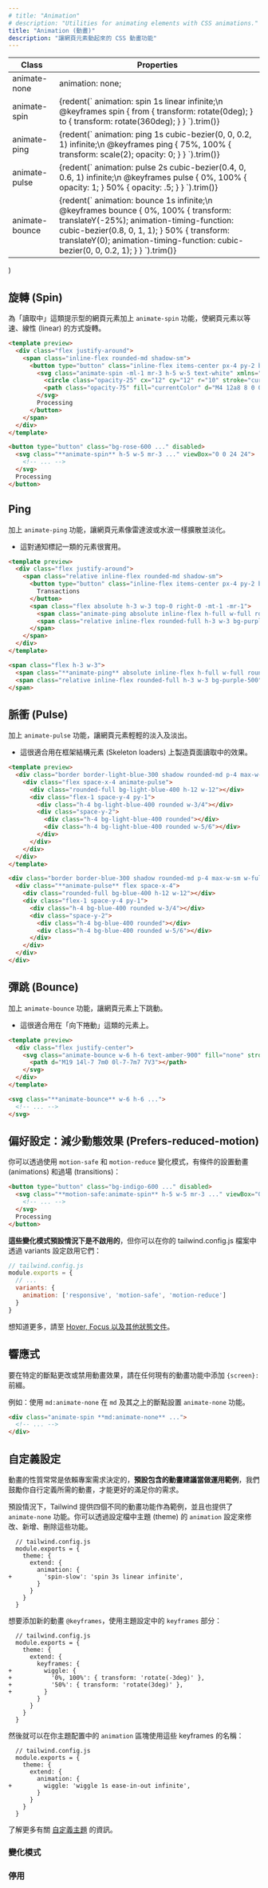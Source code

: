 ```yaml
---
# title: "Animation"
# description: "Utilities for animating elements with CSS animations."
title: "Animation (動畫)"
description: "讓網頁元素動起來的 CSS 動畫功能"
---
```



  <div className="overflow-y-auto scrollbar-w-2 scrollbar-track-gray-lighter scrollbar-thumb-rounded scrollbar-thumb-gray scrolling-touch lg:max-h-sm">
    <table className="w-full text-left border-collapse">
      <thead>
        <tr>
          <th className="z-20 sticky top-0 text-sm font-semibold text-gray-600 bg-white p-0">
            <div className="pb-2 border-b border-gray-200">Class</div>
          </th>
          <th className="z-20 sticky top-0 text-sm font-semibold text-gray-600 bg-white p-0">
            <div className="pb-2 border-b border-gray-200">Properties</div>
          </th>
        </tr>
      </thead>
      <tbody className="align-baseline">
        <tr>
          <td translate="no" className="py-2 font-mono text-xs text-violet-600 whitespace-nowrap">
            animate-none
          </td>
          <td translate="no" className="py-2 font-mono text-xs text-light-blue-600 whitespace-pre">
            animation: none;
          </td>
        </tr>
        <tr>
          <td translate="no" className="py-2 font-mono text-xs text-violet-600 whitespace-nowrap border-t border-gray-200">
            animate-spin
          </td>
          <td translate="no" className="py-2 font-mono text-xs text-light-blue-600 whitespace-pre border-t border-gray-200">
            {redent(`
              animation: spin 1s linear infinite;\n
              @keyframes spin {
                from {
                  transform: rotate(0deg);
                }
                to {
                  transform: rotate(360deg);
                }
              }
            `).trim()}
          </td>
        </tr>
        <tr>
          <td translate="no" className="py-2 font-mono text-xs text-violet-600 whitespace-nowrap border-t border-gray-200">
            animate-ping
          </td>
          <td translate="no" className="py-2 font-mono text-xs text-light-blue-600 whitespace-pre border-t border-gray-200">
            {redent(`
              animation: ping 1s cubic-bezier(0, 0, 0.2, 1) infinite;\n
              @keyframes ping {
                75%, 100% {
                  transform: scale(2);
                  opacity: 0;
                }
              }
            `).trim()}
          </td>
        </tr>
        <tr>
          <td translate="no" className="py-2 font-mono text-xs text-violet-600 whitespace-nowrap border-t border-gray-200">
            animate-pulse
          </td>
          <td translate="no" className="py-2 font-mono text-xs text-light-blue-600 whitespace-pre border-t border-gray-200">
            {redent(`
              animation: pulse 2s cubic-bezier(0.4, 0, 0.6, 1) infinite;\n
              @keyframes pulse {
                0%, 100% {
                  opacity: 1;
                }
                50% {
                  opacity: .5;
                }
              }
            `).trim()}
          </td>
        </tr>
        <tr>
          <td translate="no" className="py-2 font-mono text-xs text-violet-600 whitespace-nowrap border-t border-gray-200">
            animate-bounce
          </td>
          <td translate="no" className="py-2 font-mono text-xs text-light-blue-600 whitespace-pre border-t border-gray-200">
            {redent(`
              animation: bounce 1s infinite;\n
              @keyframes bounce {
                0%, 100% {
                  transform: translateY(-25%);
                  animation-timing-function: cubic-bezier(0.8, 0, 1, 1);
                }
                50% {
                  transform: translateY(0);
                  animation-timing-function: cubic-bezier(0, 0, 0.2, 1);
                }
              }
            `).trim()}
          </td>
        </tr>
      </tbody>
    </table>
  </div>
)

<!-- ## Spin -->
## 旋轉 (Spin)

<!-- Add the `animate-spin` utility to add a linear spin animation to elements like loading indicators. -->
為「讀取中」這類提示型的網頁元素加上 `animate-spin` 功能，使網頁元素以等速、線性 (linear) 的方式旋轉。

```html rose
<template preview>
  <div class="flex justify-around">
    <span class="inline-flex rounded-md shadow-sm">
      <button type="button" class="inline-flex items-center px-4 py-2 border border-transparent text-base leading-6 font-medium rounded-md text-white bg-rose-600 hover:bg-rose-500 focus:border-rose-700 active:bg-rose-700 transition ease-in-out duration-150 cursor-not-allowed" disabled>
        <svg class="animate-spin -ml-1 mr-3 h-5 w-5 text-white" xmlns="http://www.w3.org/2000/svg" fill="none" viewBox="0 0 24 24">
          <circle class="opacity-25" cx="12" cy="12" r="10" stroke="currentColor" stroke-width="4"></circle>
          <path class="opacity-75" fill="currentColor" d="M4 12a8 8 0 018-8V0C5.373 0 0 5.373 0 12h4zm2 5.291A7.962 7.962 0 014 12H0c0 3.042 1.135 5.824 3 7.938l3-2.647z"></path>
        </svg>
        Processing
      </button>
    </span>
  </div>
</template>

<button type="button" class="bg-rose-600 ..." disabled>
  <svg class="**animate-spin** h-5 w-5 mr-3 ..." viewBox="0 0 24 24">
    <!-- ... -->
  </svg>
  Processing
</button>
```

## Ping

<!-- Add the `animate-ping` utility to make an element scale and fade like a radar ping or ripple of water — useful for things like notification badges. -->
加上 `animate-ping` 功能，讓網頁元素像雷達波或水波一樣擴散並淡化。
- 這對通知標記一類的元素很實用。

```html purple
<template preview>
  <div class="flex justify-around">
    <span class="relative inline-flex rounded-md shadow-sm">
      <button type="button" class="inline-flex items-center px-4 py-2 border border-purple-400 text-base leading-6 font-medium rounded-md text-purple-800 bg-white hover:text-purple-700 focus:border-purple-300 transition ease-in-out duration-150">
        Transactions
      </button>
      <span class="flex absolute h-3 w-3 top-0 right-0 -mt-1 -mr-1">
        <span class="animate-ping absolute inline-flex h-full w-full rounded-full bg-purple-400 opacity-75"></span>
        <span class="relative inline-flex rounded-full h-3 w-3 bg-purple-500"></span>
      </span>
    </span>
  </div>
</template>

<span class="flex h-3 w-3">
  <span class="**animate-ping** absolute inline-flex h-full w-full rounded-full bg-purple-400 opacity-75"></span>
  <span class="relative inline-flex rounded-full h-3 w-3 bg-purple-500"></span>
</span>
```

<!-- ## Pulse -->
## 脈衝 (Pulse)

<!-- Add the `animate-pulse` utility to make an element gently fade in and out — useful for things like skeleton loaders. -->
加上 `animate-pulse` 功能，讓網頁元素輕輕的淡入及淡出。
- 這很適合用在框架結構元素 (Skeleton loaders) 上製造頁面讀取中的效果。

```html lightBlue
<template preview>
  <div class="border border-light-blue-300 shadow rounded-md p-4 max-w-sm w-full mx-auto">
    <div class="flex space-x-4 animate-pulse">
      <div class="rounded-full bg-light-blue-400 h-12 w-12"></div>
      <div class="flex-1 space-y-4 py-1">
        <div class="h-4 bg-light-blue-400 rounded w-3/4"></div>
        <div class="space-y-2">
          <div class="h-4 bg-light-blue-400 rounded"></div>
          <div class="h-4 bg-light-blue-400 rounded w-5/6"></div>
        </div>
      </div>
    </div>
  </div>
</template>

<div class="border border-blue-300 shadow rounded-md p-4 max-w-sm w-full mx-auto">
  <div class="**animate-pulse** flex space-x-4">
    <div class="rounded-full bg-blue-400 h-12 w-12"></div>
    <div class="flex-1 space-y-4 py-1">
      <div class="h-4 bg-blue-400 rounded w-3/4"></div>
      <div class="space-y-2">
        <div class="h-4 bg-blue-400 rounded"></div>
        <div class="h-4 bg-blue-400 rounded w-5/6"></div>
      </div>
    </div>
  </div>
</div>
```

<!-- ## Bounce -->
## 彈跳 (Bounce)

<!-- Add the `animate-bounce` utility to make an element bounce up and down — useful for things like "scroll down" indicators. -->
加上 `animate-bounce` 功能，讓網頁元素上下跳動。
- 這很適合用在「向下捲動」這類的元素上。

```html amber
<template preview>
  <div class="flex justify-center">
    <svg class="animate-bounce w-6 h-6 text-amber-900" fill="none" stroke-linecap="round" stroke-linejoin="round" stroke-width="2" viewBox="0 0 24 24" stroke="currentColor">
      <path d="M19 14l-7 7m0 0l-7-7m7 7V3"></path>
    </svg>
  </div>
</template>

<svg class="**animate-bounce** w-6 h-6 ...">
  <!-- ... -->
</svg>
```

<!-- ## Prefers-reduced-motion -->
## 偏好設定：減少動態效果 (Prefers-reduced-motion)

<!-- You can conditionally apply animations and transitions using the `motion-safe` and `motion-reduce` variants: -->
你可以透過使用 `motion-safe` 和 `motion-reduce` 變化模式，有條件的設置動畫 (animations) 和過場 (transitions)：

```html
<button type="button" class="bg-indigo-600 ..." disabled>
  <svg class="**motion-safe:animate-spin** h-5 w-5 mr-3 ..." viewBox="0 0 24 24">
    <!-- ... -->
  </svg>
  Processing
</button>
```

<!-- **These variants are not enabled by default**, but you can enable them in the `variants` section of your `tailwind.config.js` file: -->
**這些變化模式預設情況下是不啟用的**，但你可以在你的 tailwind.config.js 檔案中透過 variants 設定啟用它們：

```js
// tailwind.config.js
module.exports = {
  // ...
  variants: {
    animation: ['responsive', 'motion-safe', 'motion-reduce']
  }
}
```

<!-- Learn more in the [state variants documentation](/docs/hover-focus-and-other-states#motion-safe). -->
想知道更多，請至 [Hover, Focus 以及其他狀態文件](/docs/hover-focus-and-other-states#motion-safe)。

<!-- ## Responsive -->
## 響應式

<!-- To change or disable an animation at a specific breakpoint, add a `{screen}:` prefix to any existing animation utility. For example, use `md:animate-none` to apply the `animate-none` utility at only medium screen sizes and above. -->
要在特定的斷點更改或禁用動畫效果，請在任何現有的動畫功能中添加 `{screen}:` 前綴。

例如：使用 `md:animate-none` 在 `md` 及其之上的斷點設置 `animate-none` 功能。

```html
<div class="animate-spin **md:animate-none** ...">
  <!-- ... -->
</div>
```

<!-- For more information about Tailwind's responsive design features, check out the [Responsive Design](/docs/responsive-design) documentation. -->
<Responsive />

<!-- ## Customizing -->
## 自定義設定

<!-- Animations by their very nature tend to be highly project-specific. **The animations we include by default are best thought of as helpful examples**, and you're encouraged to customize your animations to better suit your needs. -->
動畫的性質常常是依賴專案需求決定的，**預設包含的動畫建議當做運用範例**，我們鼓勵你自行定義所需的動畫，才能更好的滿足你的需求。


<!-- By default, Tailwind provides utilities for four different example animations, as well as the `animate-none` utility. You change, add, or remove these by customizing the `animation` section of your theme configuration. -->
預設情況下，Tailwind 提供四個不同的動畫功能作為範例，並且也提供了 `animate-none` 功能。你可以透過設定檔中主題 (theme) 的 `animation` 設定來修改、新增、刪除這些功能。

```diff-js
  // tailwind.config.js
  module.exports = {
    theme: {
      extend: {
        animation: {
+         'spin-slow': 'spin 3s linear infinite',
        }
      }
    }
  }
```

<!-- To add new animation `@keyframes`, use the `keyframes` section of your theme configuration: -->
想要添加新的動畫 `@keyframes`，使用主題設定中的 `keyframes` 部分：

```diff-js
  // tailwind.config.js
  module.exports = {
    theme: {
      extend: {
        keyframes: {
+         wiggle: {
+           '0%, 100%': { transform: 'rotate(-3deg)' },
+           '50%': { transform: 'rotate(3deg)' },
+         }
        }
      }
    }
  }
```

<!-- You can then reference these keyframes by name in the `animation` section of your theme configuration: -->
然後就可以在你主題配置中的 `animation` 區塊使用這些 keyframes 的名稱：

```diff-js
  // tailwind.config.js
  module.exports = {
    theme: {
      extend: {
        animation: {
+         wiggle: 'wiggle 1s ease-in-out infinite',
        }
      }
    }
  }
```

<!-- Learn more about customizing the default theme in the [theme customization documentation](/docs/theme#customizing-the-default-theme). -->
了解更多有關 [自定義主題](/docs/theme#customizing-the-default-theme) 的資訊。

<!-- ### Variants -->
### 變化模式

<Variants plugin="animation" />

<!-- ### Disabling -->
### 停用

<Disabling plugin="animation" />
